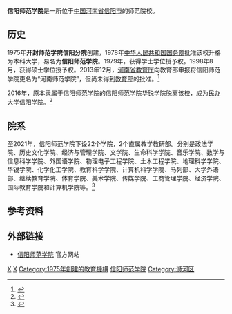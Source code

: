 {{Infobox university
|name=信阳师范学院
|EnglishName=Xinyang Normal University
|image=[[文件:Xinyang_Normal_University_logo.png|190px]]
|caption=校徽
|motto=厚德崇实  善学敏行
|secretary=[[王文鹏|王文鹏]]
|president=[[李俊|李俊]]
|type=公立大学
|established=1975年
|city={{CHN}}[[河南|河南]][[信阳|信阳]]
|students=2.3万余人
|staff=1500余人
|area=1500[[亩|亩]]
|website=[http://www.xynu.edu.cn/ 信阳师范学院网站]
}}
'''信阳师范学院'''是一所位于[[中华人民共和国|中国]][[河南省|河南省]][[信阳市|信阳市]]的师范院校。

==历史==
1975年'''开封师范学院信阳分院'''创建，1978年[[中华人民共和国国务院|中华人民共和国国务院]]批准该校升格为本科大学，易名为'''信阳师范学院'''。1979年，获得学士学位授予权。1998年8月，获得硕士学位授予权。2013年12月，[[河南省教育厅|河南省教育厅]]向教育部申报将信阳师范学院更名为“河南师范学院”，但尚未得到[[中华人民共和国教育部|教育部]]的批准。<ref>{{cite web |title=我省7所高校拟更名 信阳师范学院改为河南师范学院 |url=https://gsw.gov.cn/news/detail/post-28806.html |website=[[固始县|固始县]]人民政府入口网站 |accessdate=2013-12-26}}</ref>

2016年，原本隶属于信阳师范学院的信阳师范学院华锐学院脱离该校，成为[[民办大学|民办大学]][[信阳学院|信阳学院]]。<ref>{{cite web |title=教育部关于同意信阳师范学院华锐学院 转设为信阳学院的函 |url=http://www.moe.gov.cn/srcsite/A03/s181/201605/t20160526_246521.html |website=中华人民共和国教育部 |publisher=中华人民共和国教育部 |accessdate=2016-05-03 |archive-date=2022-02-03 |archive-url=https://web.archive.org/web/20220203051239/http://www.moe.gov.cn/srcsite/A03/s181/201605/t20160526_246521.html }}</ref>

==院系==
至2021年，信阳师范学院下设22个学院，2个直属教学教研部。分别是政法学院、历史文化学院、经济与管理学院、文学院、生命科学学院、音乐学院、数学与信息科学学院、外国语学院、物理电子工程学院、土木工程学院、地理科学学院、华锐学院、化学化工学院、教育科学学院、计算机科学学院、马列部、大学外语部、继续教育学院、体育学院、美术学院、传媒学院、工商管理学院、经济学院、国际教育学院和计算机学院等。<ref>{{cite web |title=信阳师范学院2021年接受同等学力人员申请硕士学位招生简章 |url=http://yjs.xynu.edu.cn/info/1008/2821.htm |website=信阳师范学院官方网站 |accessdate=2021-02-25 |archive-date=2022-02-04 |archive-url=https://web.archive.org/web/20220204080817/http://yjs.xynu.edu.cn/info/1008/2821.htm }}</ref>

==参考资料==
{{reflist|30em}}

==外部链接==

*[http://www.xynu.edu.cn/ 信阳师范学院] {{Wayback|url=http://www.xynu.edu.cn/ |date=20220501233609 }}官方网站

{{河南高等院校}}
[[Category:中国师范院校|X]]
[[Category:信阳教育|X]]
[[Category:1975年創建的教育機構|Category:1975年創建的教育機構]]
[[Category:信阳师范学院|]]
[[Category:浉河区|Category:浉河区]]